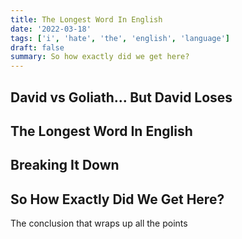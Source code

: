 ```yaml
---
title: The Longest Word In English
date: '2022-03-18'
tags: ['i', 'hate', 'the', 'english', 'language']
draft: false
summary: So how exactly did we get here?
---
```


## David vs Goliath... But David Loses

## The Longest Word In English

## Breaking It Down

## So How Exactly Did We Get Here?

The conclusion that wraps up all the points
